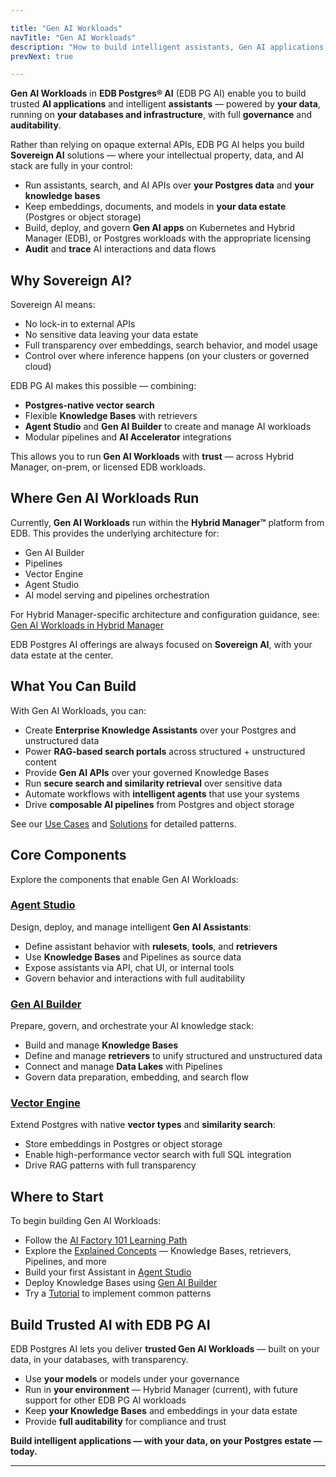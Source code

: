 ```yaml
---

title: "Gen AI Workloads"
navTitle: "Gen AI Workloads"
description: "How to build intelligent assistants, Gen AI applications, and retrieval-augmented search with Knowledge Bases, retrievers, and Postgres vector search — fully Sovereign AI, on your data estate."
prevNext: true

---
```


**Gen AI Workloads** in **EDB Postgres® AI** (EDB PG AI) enable you to build trusted **AI applications** and intelligent **assistants** — powered by **your data**, running on **your databases and infrastructure**, with full **governance** and **auditability**.

Rather than relying on opaque external APIs, EDB PG AI helps you build **Sovereign AI** solutions — where your intellectual property, data, and AI stack are fully in your control:

- Run assistants, search, and AI APIs over **your Postgres data** and **your knowledge bases**
- Keep embeddings, documents, and models in **your data estate** (Postgres or object storage)
- Build, deploy, and govern **Gen AI apps** on Kubernetes and Hybrid Manager (EDB), or Postgres workloads with the appropriate licensing
- **Audit** and **trace** AI interactions and data flows

## Why Sovereign AI?

Sovereign AI means:

- No lock-in to external APIs
- No sensitive data leaving your data estate
- Full transparency over embeddings, search behavior, and model usage
- Control over where inference happens (on your clusters or governed cloud)

EDB PG AI makes this possible — combining:

- **Postgres-native vector search**
- Flexible **Knowledge Bases** with retrievers
- **Agent Studio** and **Gen AI Builder** to create and manage AI workloads
- Modular pipelines and **AI Accelerator** integrations

This allows you to run **Gen AI Workloads** with **trust** — across Hybrid Manager, on-prem, or licensed EDB workloads.

## Where Gen AI Workloads Run

Currently, **Gen AI Workloads** run within the **Hybrid Manager™** platform from EDB. This provides the underlying architecture for:

- Gen AI Builder
- Pipelines
- Vector Engine
- Agent Studio
- AI model serving and pipelines orchestration

For Hybrid Manager-specific architecture and configuration guidance, see:
[Gen AI Workloads in Hybrid Manager](/hybrid-manager/ai-factory/gen-ai/index.mdx)

EDB Postgres AI offerings are always focused on **Sovereign AI**, with your data estate at the center.

## What You Can Build

With Gen AI Workloads, you can:

- Create **Enterprise Knowledge Assistants** over your Postgres and unstructured data
- Power **RAG-based search portals** across structured + unstructured content
- Provide **Gen AI APIs** over your governed Knowledge Bases
- Run **secure search and similarity retrieval** over sensitive data
- Automate workflows with **intelligent agents** that use your systems
- Drive **composable AI pipelines** from Postgres and object storage

See our [Use Cases](/edb-postgres-ai/ai-factory/learn/use-cases.mdx) and [Solutions](/edb-postgres-ai/ai-factory/learn/solutions.mdx) for detailed patterns.

## Core Components

Explore the components that enable Gen AI Workloads:

### [Agent Studio](/edb-postgres-ai/ai-factory/gen-ai/agent-studio/index.mdx)

Design, deploy, and manage intelligent **Gen AI Assistants**:

- Define assistant behavior with **rulesets**, **tools**, and **retrievers**
- Use **Knowledge Bases** and Pipelines as source data
- Expose assistants via API, chat UI, or internal tools
- Govern behavior and interactions with full auditability

### [Gen AI Builder](/edb-postgres-ai/ai-factory/gen-ai/builder/index.mdx)

Prepare, govern, and orchestrate your AI knowledge stack:

- Build and manage **Knowledge Bases**
- Define and manage **retrievers** to unify structured and unstructured data
- Connect and manage **Data Lakes** with Pipelines
- Govern data preparation, embedding, and search flow

### [Vector Engine](/edb-postgres-ai/ai-factory/vector-engine/index.mdx)

Extend Postgres with native **vector types** and **similarity search**:

- Store embeddings in Postgres or object storage
- Enable high-performance vector search with full SQL integration
- Drive RAG patterns with full transparency

## Where to Start

To begin building Gen AI Workloads:

- Follow the [AI Factory 101 Learning Path](/edb-postgres-ai/ai-factory/learn/paths/101.mdx)
- Explore the [Explained Concepts](/edb-postgres-ai/ai-factory/learn/explained/index.mdx) — Knowledge Bases, retrievers, Pipelines, and more
- Build your first Assistant in [Agent Studio](/edb-postgres-ai/ai-factory/gen-ai/agent-studio/index.mdx)
- Deploy Knowledge Bases using [Gen AI Builder](/edb-postgres-ai/ai-factory/gen-ai/builder/index.mdx)
- Try a [Tutorial](/edb-postgres-ai/ai-factory/learn/tutorials/index.mdx) to implement common patterns

## Build Trusted AI with EDB PG AI

EDB Postgres AI lets you deliver **trusted Gen AI Workloads** — built on your data, in your databases, with transparency.

- Use **your models** or models under your governance
- Run in **your environment** — Hybrid Manager (current), with future support for other EDB PG AI workloads
- Keep **your Knowledge Bases** and embeddings in your data estate
- Provide **full auditability** for compliance and trust

**Build intelligent applications — with your data, on your Postgres estate — today.**

---

